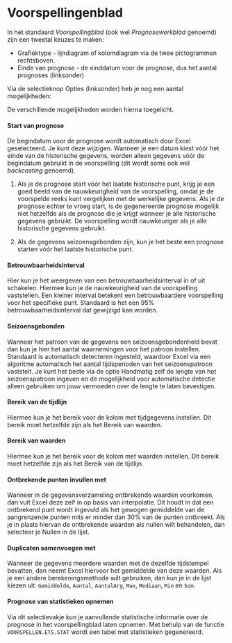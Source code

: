 # Voorspellingenblad {#sec-excel-voorspellingenblad}

In het standaard *Voorspellingblad* (ook wel *Prognosewerkblad* genoemd) zijn een tweetal keuzes te maken:

-   [Grafiektype]{.uicontrol} - lijndiagram of kolomdiagram via de twee pictogrammen rechtsboven.
-   [Einde van prognose]{.uicontrol} - de einddatum voor de prognose, dus het aantal prognoses (linksonder)

Via de selectieknop [Opties]{.uicontrol} (linksonder) heb je nog een aantal mogelijkheden:

De verschillende mogelijkheden worden hierna toegelicht.

#### Start van prognose {.unnumbered}

De begindatum voor de prognose wordt automatisch door Excel geselecteerd. Je kunt deze wijzigen. Wanneer je een datum kiest vóór het einde van de historische gegevens, worden alleen gegevens vóór de begindatum gebruikt in de voorspelling (dit wordt soms ook wel *backcasting* genoemd).

::: callout-note
1.  Als je de prognose start vóór het laatste historische punt, krijg je een goed beeld van de nauwkeurigheid van de voorspelling, omdat je de voorspelde reeks kunt vergelijken met de werkelijke gegevens. Als je de prognose echter te vroeg start, is de gegenereerde prognose mogelijk niet hetzelfde als de prognose die je krijgt wanneer je alle historische gegevens gebruikt. De voorspelling wordt nauwkeuriger als je alle historische gegevens gebruikt.

2.  Als de gegevens seizoensgebonden zijn, kun je het beste een prognose starten vóór het laatste historische punt.
:::

#### Betrouwbaarheidsinterval {.unnumbered}

Hier kun je het weergeven van een betrouwbaarheidsinterval in of uit schakelen. Hiermee kun je de nauwkeurigheid van de voorspelling vaststellen. Een kleiner interval betekent een betrouwbaardere voorspelling voor het specifieke punt. Standaard is het een 95% betrouwbaarheidsinterval dat gewijzigd kan worden.

#### Seizoensgebonden {.unnumbered}

Wanneer het patroon van de gegevens een seizoensgebondenheid bevat dan kun je hier het aantal waarnemingen voor het patroon instellen. Standaard is automatisch detecteren ingesteld, waardoor Excel via een algoritme automatisch het aantal tijdsperioden van het seizoenspatroon vaststelt. Je kunt het beste via de optie Handmatig zelf de lengte van het seizoenspatroon ingeven en de mogelijkheid voor automatische detectie alleen gebruiken om jouw vermoeden over de lengte te laten bevestigen.

#### Bereik van de tijdlijn {.unnumbered}

Hiermee kun je het bereik voor de kolom met tijdgegevens instellen. Dit bereik moet hetzelfde zijn als het Bereik van waarden.

#### Bereik van waarden {.unnumbered}

Hiermee kun je het bereik voor de kolom met waarden instellen. Dit bereik moet hetzelfde zijn als het Bereik van de tijdlijn.

#### Ontbrekende punten invullen met {.unnumbered}

Wanneer in de gegevensverzameling ontbrekende waarden voorkomen, dan vult Excel deze zelf in op basis van interpolatie. Dit houdt in dat een ontbrekend punt wordt ingevuld als het gewogen gemiddelde van de aangrenzende punten mits er minder dan 30% van de punten ontbreekt. Als je in plaats hiervan de ontbrekende waarden als nullen wilt behandelen, dan selecteer je [Nullen]{.uicontrol} in de lijst.

#### Duplicaten samenvoegen met {.unnumbered}

Wanneer de gegevens meerdere waarden met de dezelfde tijdstempel bevatten, dan neemt Excel hiervoor het gemiddelde van deze waarden. Als je een andere berekeningsmethode wilt gebruiken, dan kun je in de lijst kiezen uit: `Gemiddelde`, `Aantal`, `AantalArg`, `Max`, `Mediaan`, `Min` en `Som`.

#### Prognose van statistieken opnemen {.unnumbered}

Via dit selectievakje kun je aanvullende statistische informatie over de prognose in het voorspellingblad laten opnemen. Met behulp van de functie `VOORSPELLEN.ETS.STAT` wordt een tabel met statistieken gegenereerd.

